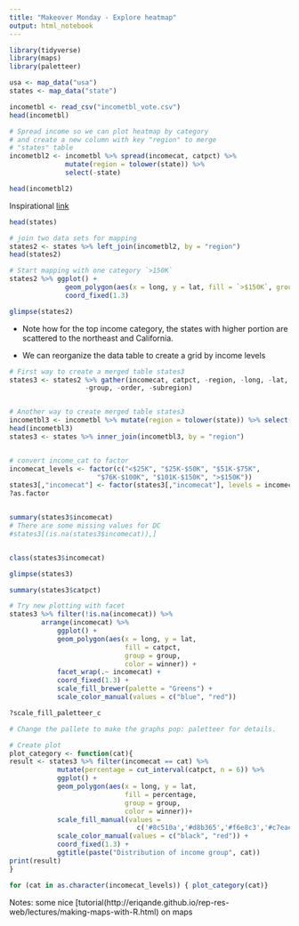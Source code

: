 ```yaml
---
title: "Makeover Monday - Explore heatmap"
output: html_notebook
---
```


```r
library(tidyverse)
library(maps)
library(paletteer)
```

```r
usa <- map_data("usa")
states <- map_data("state")
```

```r
incometbl <- read_csv("incometbl_vote.csv")
head(incometbl)
```

```r
# Spread income so we can plot heatmap by category
# and create a new column with key "region" to merge
# "states" table
incometbl2 <- incometbl %>% spread(incomecat, catpct) %>% 
              mutate(region = tolower(state)) %>% 
              select(-state)

head(incometbl2)
```

Inspirational [link](https://stackoverflow.com/questions/32148564/heatmap-plot-by-value-using-ggmap)

```r
head(states)
```

```r
# join two data sets for mapping
states2 <- states %>% left_join(incometbl2, by = "region")
head(states2)
```

```r
# Start mapping with one category `>150K`
states2 %>% ggplot() +
              geom_polygon(aes(x = long, y = lat, fill = `>$150K`, group = group))+
              coord_fixed(1.3)

glimpse(states2)
```

* Note how for the top income category, the states with higher portion are scattered to the northeast and California.

* We can reorganize the data table to create a grid by income levels

```r
# First way to create a merged table states3
states3 <- states2 %>% gather(incomecat, catpct, -region, -long, -lat, 
                   -group, -order, -subregion)


# Another way to create merged table states3
incometbl3 <- incometbl %>% mutate(region = tolower(state)) %>% select(-state)
head(incometbl3)
states3 <- states %>% inner_join(incometbl3, by = "region")


# convert income_cat to factor
incomecat_levels <- factor(c("<$25K", "$25K-$50K", "$51K-$75K",
                      "$76K-$100K", "$101K-$150K", ">$150K"))
states3[,"incomecat"] <- factor(states3[,"incomecat"], levels = incomecat_levels)
?as.factor


summary(states3$incomecat)
# There are some missing values for DC
#states3[(is.na(states3$incomecat)),]

```

```r

```

```r
class(states3$incomecat)
```


```r
glimpse(states3)

summary(states3$catpct)

# Try new plotting with facet
states3 %>% filter(!is.na(incomecat)) %>% 
        arrange(incomecat) %>% 
            ggplot() +
            geom_polygon(aes(x = long, y = lat, 
                             fill = catpct, 
                             group = group,
                             color = winner)) +
            facet_wrap(.~ incomecat) +
            coord_fixed(1.3) +
            scale_fill_brewer(palette = "Greens") +
            scale_color_manual(values = c("blue", "red"))

?scale_fill_paletteer_c

# Change the pallete to make the graphs pop: paletteer for details.
```

```r
# Create plot
plot_category <- function(cat){
result <- states3 %>% filter(incomecat == cat) %>% 
            mutate(percentage = cut_interval(catpct, n = 6)) %>% 
            ggplot() +
            geom_polygon(aes(x = long, y = lat,
                             fill = percentage, 
                             group = group,
                             color = winner))+
            scale_fill_manual(values = 
                                c('#8c510a','#d8b365','#f6e8c3','#c7eae5','#5ab4ac','#01665e')) +
            scale_color_manual(values = c("black", "red")) +
            coord_fixed(1.3) +
            ggtitle(paste("Distribution of income group", cat))
print(result)
}     

for (cat in as.character(incomecat_levels)) { plot_category(cat)}
```

Notes: some nice [tutorial(http://eriqande.github.io/rep-res-web/lectures/making-maps-with-R.html) on maps
